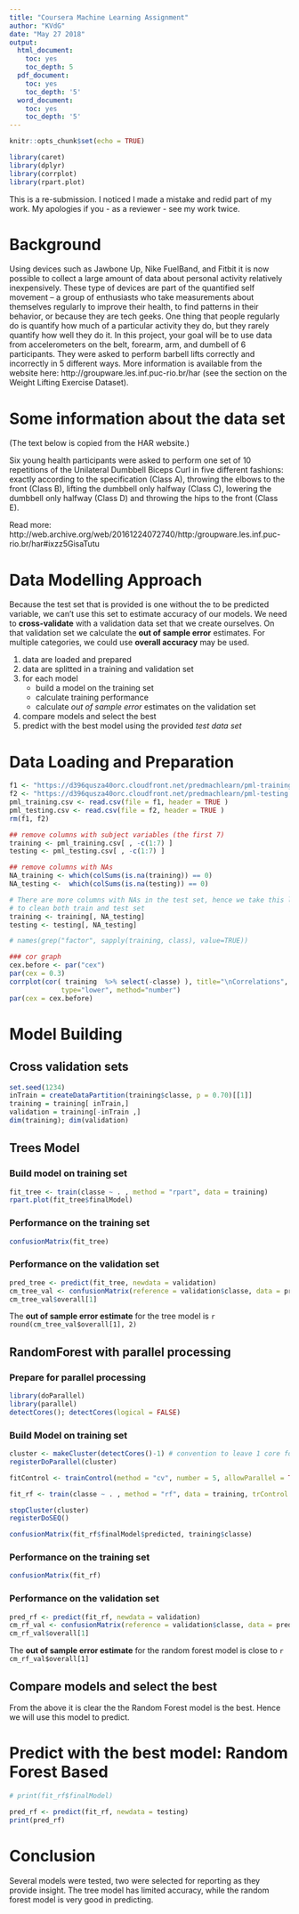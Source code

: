 ```yaml
---
title: "Coursera Machine Learning Assignment"
author: "KVdG"
date: "May 27 2018"
output:
  html_document:
    toc: yes
    toc_depth: 5
  pdf_document:
    toc: yes
    toc_depth: '5'
  word_document:
    toc: yes
    toc_depth: '5'
---
```


```r
knitr::opts_chunk$set(echo = TRUE)
```

```r
library(caret)
library(dplyr)
library(corrplot)
library(rpart.plot)
```

This is a re-submission. I noticed I made a mistake and redid part of my work. My apologies if you - as a reviewer - see my work twice.

# Background

Using devices such as Jawbone Up, Nike FuelBand, and Fitbit it is now possible to collect a large amount of data about personal activity relatively inexpensively. These type of devices are part of the quantified self movement – a group of enthusiasts who take measurements about themselves regularly to improve their health, to find patterns in their behavior, or because they are tech geeks. One thing that people regularly do is quantify how much of a particular activity they do, but they rarely quantify how well they do it. In this project, your goal will be to use data from accelerometers on the belt, forearm, arm, and dumbell of 6 participants. They were asked to perform barbell lifts correctly and incorrectly in 5 different ways. More information is available from the website here: http://groupware.les.inf.puc-rio.br/har (see the section on the Weight Lifting Exercise Dataset). 


# Some information about the data set

(The text below is copied from the HAR website.)

Six young health participants were asked to perform one set of 10 repetitions of the Unilateral Dumbbell Biceps Curl in five different fashions: exactly according to the specification (Class A), throwing the elbows to the front (Class B), lifting the dumbbell only halfway (Class C), lowering the dumbbell only halfway (Class D) and throwing the hips to the front (Class E).

Read more: http://web.archive.org/web/20161224072740/http:/groupware.les.inf.puc-rio.br/har#ixzz5GisaTutu

# Data Modelling Approach

Because the test set that is provided is one without the to be predicted variable, 
we can't use this set to estimate accuracy of our models. We need to **cross-validate**
with a validation data set that we create ourselves. On that validation set we calculate the 
**out of sample error** estimates. For multiple categories, we could use **overall accuracy** may be used.

1. data are loaded and prepared
2. data are splitted in a training and validation set
3. for each model
    + build a model on the training set
    + calculate training performance
    + calculate *out of sample error* estimates on the validation set
4. compare models and select the best
5. predict with the best model using the provided *test data set*



# Data Loading and Preparation

```r

f1 <- "https://d396qusza40orc.cloudfront.net/predmachlearn/pml-training.csv"
f2 <- "https://d396qusza40orc.cloudfront.net/predmachlearn/pml-testing.csv"
pml_training.csv <- read.csv(file = f1, header = TRUE )
pml_testing.csv <- read.csv(file = f2, header = TRUE )
rm(f1, f2)

```

```r

## remove columns with subject variables (the first 7)
training <- pml_training.csv[ , -c(1:7) ]
testing <- pml_testing.csv[ , -c(1:7) ]

## remove columns with NAs
NA_training <- which(colSums(is.na(training)) == 0)
NA_testing <-  which(colSums(is.na(testing)) == 0)

# There are more columns with NAs in the test set, hence we take this list
# to clean both train and test set
training <- training[, NA_testing]
testing <- testing[, NA_testing]

```

<!-- ## A quick visualisation -->

<!-- It was impossible to include a detailed visualisation (too big for github?) -->

<!-- For people unfamiliar with this visualisation: the higher the correlation, the darker the color (red for negative, blue for positive). Hence, the lower correlations are less visible. -->


```r
 
# names(grep("factor", sapply(training, class), value=TRUE))

### cor graph
cex.before <- par("cex")
par(cex = 0.3)
corrplot(cor( training  %>% select(-classe) ), title="\nCorrelations", 
             type="lower", method="number")
par(cex = cex.before)

```

# Model Building

## Cross validation sets

```r

set.seed(1234)
inTrain = createDataPartition(training$classe, p = 0.70)[[1]]
training = training[ inTrain,]
validation = training[-inTrain ,]
dim(training); dim(validation)

```



## Trees Model

### Build model on training set
```r

fit_tree <- train(classe ~ . , method = "rpart", data = training)
rpart.plot(fit_tree$finalModel)


```

### Performance on the training set
```r
confusionMatrix(fit_tree)

```


### Performance on the validation set
```r
pred_tree <- predict(fit_tree, newdata = validation)
cm_tree_val <- confusionMatrix(reference = validation$classe, data = pred_tree)
cm_tree_val$overall[1]
```
The **out of sample error estimate** for the tree model is `r round(cm_tree_val$overall[1], 2)`


## RandomForest with parallel processing
### Prepare for parallel processing
```r

library(doParallel)
library(parallel)
detectCores(); detectCores(logical = FALSE)

```


### Build Model on training set
```r

cluster <- makeCluster(detectCores()-1) # convention to leave 1 core for OS
registerDoParallel(cluster)

fitControl <- trainControl(method = "cv", number = 5, allowParallel = TRUE)

fit_rf <- train(classe ~ . , method = "rf", data = training, trControl = fitControl)

stopCluster(cluster)
registerDoSEQ()

confusionMatrix(fit_rf$finalModel$predicted, training$classe)

```


### Performance on the training set
```r
confusionMatrix(fit_rf)

```

### Performance on the validation set
```r
pred_rf <- predict(fit_rf, newdata = validation)
cm_rf_val <- confusionMatrix(reference = validation$classe, data = pred_rf)
cm_rf_val$overall[1]
```

The **out of sample error estimate** for the random forest model is close to `r cm_rf_val$overall[1]`


## Compare models and select the best

From the above it is clear the the Random Forest model is the best. Hence we will use
this model to predict.

# Predict with the best model: Random Forest Based
```r

# print(fit_rf$finalModel)

pred_rf <- predict(fit_rf, newdata = testing)
print(pred_rf)

```

# Conclusion

Several models were tested, two were selected for reporting as they provide insight. The tree model has limited accuracy, while the random forest model is very good in predicting. 
